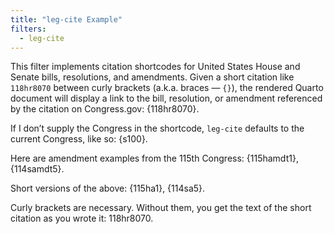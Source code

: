 ```yaml
---
title: "leg-cite Example"
filters:
  - leg-cite
---
```


This filter implements citation shortcodes for United States House and Senate bills, resolutions, and amendments. Given a short citation like `118hr8070` between curly brackets (a.k.a. braces &mdash; `{}`),  the rendered Quarto document will display a link to the bill, resolution, or amendment referenced by the citation on Congress.gov: {118hr8070}.

If I don't supply the Congress in the shortcode, `leg-cite` defaults to the current Congress, like so: {s100}.

Here are amendment examples from the 115th Congress: {115hamdt1}, {114samdt5}.

Short versions of the above: {115ha1}, {114sa5}.

Curly brackets are necessary. Without them, you get the text of the short citation as you wrote it: 118hr8070.
